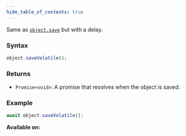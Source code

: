 ```yaml
---
hide_table_of_contents: true
---
```



Same as [`object.save`](./save) but with a delay.

### Syntax

```js
object.saveVolatile();
```

### Returns

- `Promise<void>`: A promise that resolves when the object is saved.

### Example

```js
await object.saveVolatile();
```

**Available on:** <ClientTag /> <ServerTag />
